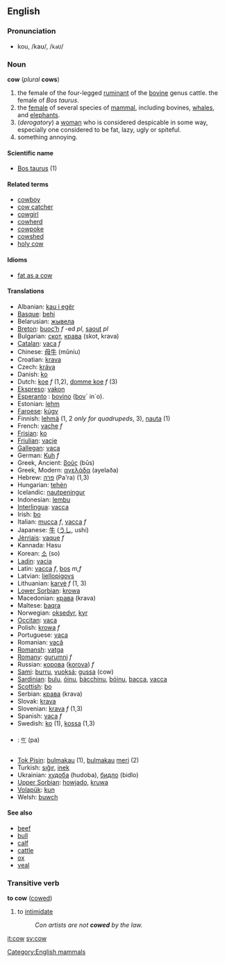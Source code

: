 ==English==
=== Pronunciation ===
*kou, /kaʊ/, /<tt>kaU</tt>/

=== Noun ===
'''cow''' (''plural'' '''cows''')

# the female of the four-legged [[ruminant]] of the [[bovine]] genus cattle. the female of ''Bos taurus''.
# the [[female]] of several species of [[mammal]], including bovines, [[whale]]s, and [[elephant]]s.
# (''derogatory'') a [[woman]] who is considered despicable in some way, especially one considered to be fat, lazy, ugly or spiteful.
# something annoying.

==== Scientific name ====
*[[Bos taurus]] (1)

==== Related terms ====
*[[cowboy]]
*[[cow catcher]]
*[[cowgirl]]
*[[cowherd]]
*[[cowpoke]]
*[[cowshed]]
*[[holy cow]]

====Idioms====
*[[fat as a cow]]

==== Translations ====
*Albanian: [[kau i egër]]
*[[Basque]]: [[behi]]
*Belarusian: [[жывела]]
*[[Breton]]: [[buoc’h]] ''f'' -ed ''pl'', [[saout]] ''pl''
*Bulgarian: [[скот]], [[крава]] (skot, krava)
*[[Catalan]]: [[vaca]] ''f''
*Chinese: [[母牛]] (mǔníu)
*Croatian: [[krava]]
*Czech: [[kráva]]
*Danish: [[ko]]
*Dutch: [[koe]] ''f'' (1,2), [[domme koe]] ''f'' (3)
*[[Ekspreso]]: [[vakon]]
*[[Esperanto]] : [[bovino]] ([[bovo|bov]]´ in´o).
*Estonian: [[lehm]]
*[[Faroese]]: [[kúgv]]
*Finnish: [[lehmä]] (1, 2 ''only for quadrupeds'', 3), [[nauta#Finnish|nauta]] (1)
*French: [[vache]] ''f''
*[[Frisian]]: [[ko]]
*[[Friulian]]: [[vacje]]
*[[Gallegan]]: [[vaca]]
*German: [[Kuh]] ''f''
*Greek, Ancient: [[βοῦς]] (būs)
*Greek, Modern: [[αγελάδα]] (ayelaða)
*Hebrew: [[פרה]] (Pa'ra) (1,3)
*Hungarian: [[tehén]]
*Icelandic: [[nautpeningur]]
*Indonesian: [[lembu]]
*[[Interlingua]]: [[vacca]]
*Irish: [[bo]]
*Italian: [[mucca]] ''f'', [[vacca]] ''f''
*Japanese: [[牛]] ([[うし]], ushi)
*[[Jèrriais]]: [[vaque]] ''f''
*Kannada: Hasu
*Korean: [[소]] (so)
*[[Ladin]]: [[vacia]]
*Latin: [[vacca]] ''f'', [[bos]] ''m,f''
*Latvian: [[liellopigovs]]
*Lithuanian: [[karvė]] ''f'' (1, 3)
*[[Lower Sorbian]]: [[krowa]]
*Macedonian: [[крава]] (krava)
*Maltese: [[baqra]]
*Norwegian: [[oksedyr]], [[kyr]]
*[[Occitan]]: [[vaca]]
*Polish: [[krowa]] ''f''
*Portuguese: [[vaca]]
*Romanian: [[vacă]]
*[[Romansh]]: [[vatga]]
*[[Romany]]: [[gurumni]] ''f''
*Russian: [[корова]] ([[korova]]) ''f''
*[[Sami]]: [[burru]], [[vuoksá]]; [[gussa]] (cow)
*[[Sardinian]]: [[bulu]], [[óinu]], [[bàcchinu]], [[bóinu]], [[bacca]], [[vacca]]
*[[Scottish]]: [[bo]]
*Serbian: [[крава]] (krava)
*Slovak: [[krava]]
*Slovenian: [[krava]] ''f'' (1,3)
*Spanish: [[vaca]] ''f''
*Swedish: [[ko]] (1), [[kossa]] (1,3)
*{{bo}}: [[བ་]] (pa)
*[[Tok Pisin]]: [[bulmakau]] (1), [[bulmakau]] [[meri]] (2)
*Turkish: [[sığır]], [[inek]]
*Ukrainian: [[худоба]] (hudoba), [[бидло]] (bidlo)
*[[Upper Sorbian]]: [[howjado]], [[kruwa]]
*[[Volapük]]: [[kun]]
*Welsh: [[buwch]]

==== See also ====
*[[beef]]
*[[bull]]
*[[calf]]
*[[cattle]]
*[[ox]]
*[[veal]]

===Transitive verb===
'''to cow''' ([[cowed]])

#to [[intimidate]]
#:''Con artists are not '''cowed''' by the law.''

[[Category:English mammals]]

[[it:cow]]
[[sv:cow]]